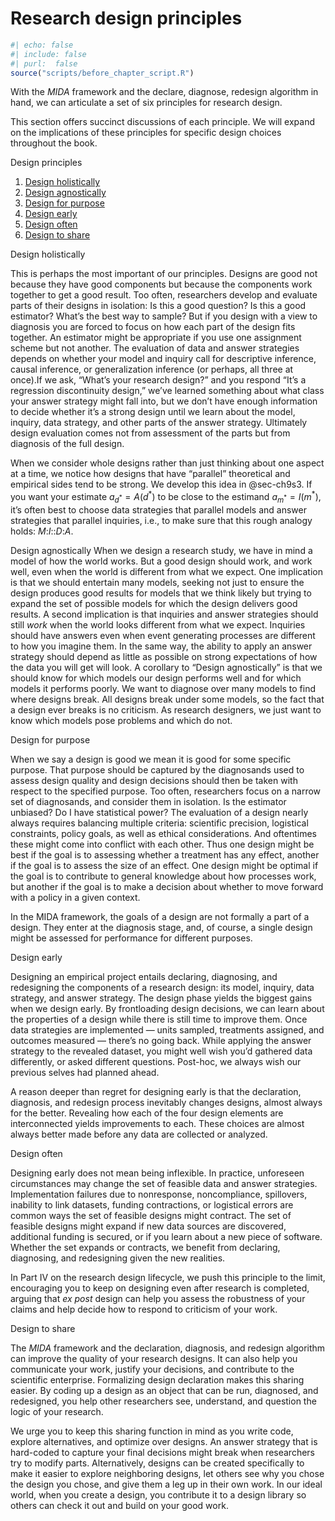 # Research design principles {#sec-ch3}

```r
#| echo: false
#| include: false
#| purl:  false
source("scripts/before_chapter_script.R")
```

With the *MIDA* framework and the declare, diagnose, redesign algorithm in hand, we can articulate a set of six principles for research design.

This section offers succinct discussions of each principle. We will expand on the implications of these principles for specific design choices throughout the book.

:::: {.ddbox}
::: {.ddbox-title}
Design principles
:::
1. [Design holistically](#exm-designholistically)
2. [Design agnostically](#exm-designagnostically)
3. [Design for purpose](#exm-designforpurpose)
4. [Design early](#exm-designearly)
5. [Design often](#exm-designoften)
6. [Design to share](#exm-designtoshare)
::::

::: {#exm-designholistically}
Design holistically

This is perhaps the most important of our principles. Designs are good not because they have good components but because the components work together to get a good result. Too often, researchers develop and evaluate parts of their designs in isolation: Is this a good question? Is this a good estimator? What's the best way to sample? But if you design with a view to diagnosis you are forced to focus on how each part of the design fits together. An estimator might be appropriate if you use one assignment scheme but not another. The evaluation of data and answer strategies depends on whether your model and inquiry call for descriptive inference, causal inference, or generalization inference (or perhaps, all three at once).If we ask, "What's your research design?" and you respond "It's a regression discontinuity design," we've learned something about what class your answer strategy might fall into, but we don't have enough information to decide whether it's a strong design until we learn about the model, inquiry, data strategy, and other parts of the answer strategy. Ultimately design evaluation comes not from assessment of the parts but from diagnosis of the full design.

When we consider whole designs rather than just thinking about one aspect at a time, we notice how designs that have "parallel" theoretical and empirical sides tend to be strong. We develop this idea in @sec-ch9s3. If you want your estimate $a_{d^*} = A(d^*)$ to be close to the estimand  $a_{m^*} = I(m^*)$, it's often best to choose data strategies that parallel models and answer strategies that parallel inquiries, i.e., to make sure that this rough analogy holds: *M*:*I*::*D*:*A*.

:::

::: {#exm-designagnostically}
Design agnostically
When we design a research study, we have in mind a model of how the world works. But a good design should work, and work well, even when the world is different from what we expect. One implication is that we should entertain many models, seeking not just to ensure the design produces good results for models that we think likely but trying to expand the set of possible models for which the design delivers good results. A second implication is that inquiries and answer strategies should still *work* when the world looks different from what we expect. Inquiries should have answers even when event generating processes are different to how you imagine them.  In the same way, the ability to apply an answer strategy should depend as little as possible on strong expectations of how the data you will get will look. 
A corollary to "Design agnostically" is that we should know for which models  our design performs well and for which models it performs poorly. We want to diagnose over many models to find where designs break. All designs break under some models, so the fact that a design ever breaks is no criticism. As research designers, we just want to know which models pose problems and which do not.

:::
::: {#exm-designforpurpose}

Design for purpose

When we say a design is good we mean it is good for some specific purpose. That purpose should be captured by the diagnosands used to assess design quality and design decisions should then be taken with respect to the specified purpose. Too often, researchers focus on a narrow set of diagnosands, and consider them in isolation. Is the estimator unbiased? Do I have statistical power? The evaluation of a design nearly always requires balancing multiple criteria: scientific precision, logistical constraints, policy goals, as well as ethical considerations. And oftentimes these might come into conflict with each other. Thus one design might be best if the goal is to assessing whether a treatment has any effect, another if the goal is to assess the size of an effect. One design might be optimal if the goal is to contribute to general knowledge about how processes work, but another if the goal is to make a decision about whether to move forward with a policy in a given context.  

In the MIDA framework, the goals of a design are not formally a part of a design. They enter at the diagnosis stage, and, of course, a single design might be assessed for performance for different purposes.

:::


::: {#exm-designearly}

Design early

Designing an empirical project entails declaring, diagnosing, and redesigning the components of a research design: its model, inquiry, data strategy, and answer strategy. The design phase yields the biggest gains when we design early. By frontloading design decisions, we can learn about the properties of a design while there is still time to improve them. Once data strategies are implemented --- units sampled, treatments assigned, and outcomes measured --- there's no going back. While applying the answer strategy to the revealed dataset, you might well wish you'd gathered data differently, or asked different questions. Post-hoc, we always wish our previous selves had planned ahead.

A reason deeper than regret for designing early is that the declaration, diagnosis, and redesign process inevitably changes designs, almost always for the better. Revealing how each of the four design elements are interconnected yields improvements to each. These choices are almost always better made before any data are collected or analyzed.

:::

::: {#exm-designoften}

Design often

Designing early does not mean being inflexible. In practice, unforeseen circumstances may change the set of feasible data and answer strategies. Implementation failures due to nonresponse, noncompliance, spillovers, inability to link datasets, funding contractions, or logistical errors are common ways the set of feasible designs might contract. The set of feasible designs might expand if new data sources are discovered, additional funding is secured, or if you learn about a new piece of software. Whether the set expands or contracts, we benefit from declaring, diagnosing, and redesigning given the new realities. 

In Part IV on the research design lifecycle, we push this principle to the limit, encouraging you to keep on designing even after research is completed, arguing that *ex post* design can help you assess the robustness of your claims and help decide how to respond to criticism of your work.  

:::


::: {#exm-designtoshare}

Design to share

The *MIDA* framework and the declaration, diagnosis, and redesign algorithm can improve the quality of your research designs. It can also help you communicate your work, justify your decisions, and contribute to the scientific enterprise. Formalizing design declaration makes this sharing easier. By coding up a design as an object that can be run, diagnosed, and redesigned, you help other researchers see, understand, and question the logic of your research. 

We urge you to keep this sharing function in mind as you write code, explore alternatives, and optimize over designs. An answer strategy that is hard-coded to capture your final decisions might break when researchers try to modify parts. Alternatively, designs can be created specifically to make it easier to explore neighboring designs, let others see why you chose the design you chose, and give them a leg up in their own work. In our ideal world, when you create a design, you contribute it to a design library so others can check it out and build on your good work.      

:::

